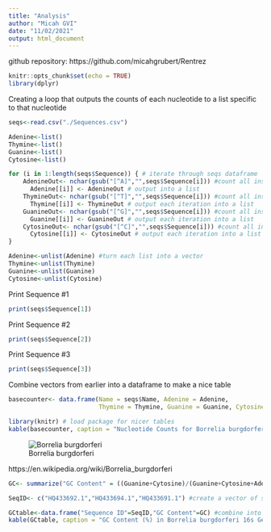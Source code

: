 ```yaml
---
title: "Analysis"
author: "Micah GVI"
date: "11/02/2021"
output: html_document
---
```


github repository: https://github.com/micahgrubert/Rentrez
```r
knitr::opts_chunk$set(echo = TRUE)
library(dplyr)
```

Creating a loop that outputs the counts of each nucleotide to a list specific to that nucleotide
```r
seqs<-read.csv("./Sequences.csv")

Adenine<-list()
Thymine<-list()
Guanine<-list()
Cytosine<-list()

for (i in 1:length(seqs$Sequence)) { # iterate through seqs dataframe
    AdenineOut<- nchar(gsub("[^A]","",seqs$Sequence[i])) #count all instances of A (by removing everything but A and counting characters)
      Adenine[[i]] <- AdenineOut # output into a list
    ThymineOut<- nchar(gsub("[^T]","",seqs$Sequence[i])) #count all instances of T (by removing everything but T and counting characters)
      Thymine[[i]] <- ThymineOut # output each iteration into a list
    GuanineOut<- nchar(gsub("[^G]","",seqs$Sequence[i])) #count all instances of G (by removing everything but G and counting characters)
      Guanine[[i]] <- GuanineOut # output each iteration into a list
    CytosineOut<- nchar(gsub("[^C]","",seqs$Sequence[i])) #count all instances of C (by removing everything but C and counting characters)
      Cytosine[[i]] <- CytosineOut # output each iteration into a list
}

Adenine<-unlist(Adenine) #turn each list into a vector
Thymine<-unlist(Thymine)
Guanine<-unlist(Guanine)
Cytosine<-unlist(Cytosine)

```

Print Sequence #1
```r
print(seqs$Sequence[1])
```

Print Sequence #2
```r
print(seqs$Sequence[2])
```

Print Sequence #3
```r
print(seqs$Sequence[3])
```

Combine vectors from earlier into a dataframe to make a nice table
```r
basecounter<- data.frame(Name = seqs$Name, Adenine = Adenine,
                         Thymine = Thymine, Guanine = Guanine, Cytosine = Cytosine) #combine vectors creating new df

library(knitr) # load package for nicer tables
kable(basecounter, caption = "Nucleotide Counts for Borrelia burgdorferi 16s Genes")# create table

```

![Borrelia burgdorferi](bburgdorferi.jpg)

https://en.wikipedia.org/wiki/Borrelia_burgdorferi


```r
GC<- summarize("GC Content" = ((Guanine+Cytosine)/(Guanine+Cytosine+Adenine+Thymine))*100,basecounter) #calculate GC content

SeqID<- c("HQ433692.1","HQ433694.1","HQ433691.1") #create a vector of sequence IDs

GCtable<-data.frame("Sequence ID"=SeqID,"GC Content"=GC) #combine into a data.frame
kable(GCtable, caption = "GC Content (%) in Borrelia burgdorferi 16s Genes") #produce kable table

```

